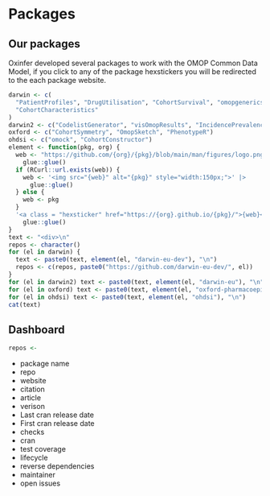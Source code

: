 # Packages

## Our packages

Oxinfer developed several packages to work with the OMOP Common Data Model, if you click to any of the package hexstickers you will be redirected to the each package website.

```r
darwin <- c(
  "PatientProfiles", "DrugUtilisation", "CohortSurvival", "omopgenerics",
  "CohortCharacteristics"
)
darwin2 <- c("CodelistGenerator", "visOmopResults", "IncidencePrevalence")
oxford <- c("CohortSymmetry", "OmopSketch", "PhenotypeR")
ohdsi <- c("omock", "CohortConstructor")
element <- function(pkg, org) {
  web <- "https://github.com/{org}/{pkg}/blob/main/man/figures/logo.png?raw=true" |>
    glue::glue()
  if (RCurl::url.exists(web)) {
    web <- '<img src="{web}" alt="{pkg}" style="width:150px;">' |>
      glue::glue()
  } else {
    web <- pkg
  }
  '<a class = "hexsticker" href="https://{org}.github.io/{pkg}/">{web}</a>' |>
    glue::glue()
}
text <- "<div>\n"
repos <- character()
for (el in darwin) {
  text <- paste0(text, element(el, "darwin-eu-dev"), "\n")
  repos <- c(repos, paste0("https://github.com/darwin-eu-dev/", el))
}
for (el in darwin2) text <- paste0(text, element(el, "darwin-eu"), "\n")
for (el in oxford) text <- paste0(text, element(el, "oxford-pharmacoepi"), "\n")
for (el in ohdsi) text <- paste0(text, element(el, "ohdsi"), "\n")
cat(text)
```

## Dashboard

```r
repos <- 
```

- package name
- repo
- website
- citation
- article
- verison
- Last cran release date
- First cran release date
- checks
- cran
- test coverage
- lifecycle
- reverse dependencies
- maintainer
- open issues
